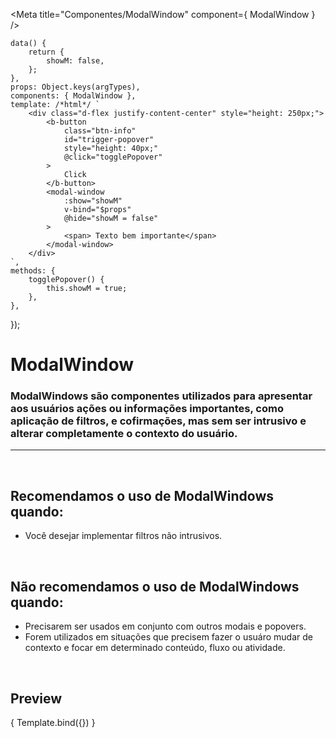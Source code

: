 
<Meta
	title="Componentes/ModalWindow"
	component={ ModalWindow }
/>

	data() {
		return {
			showM: false,
		};
	},
	props: Object.keys(argTypes),
	components: { ModalWindow },
	template: /*html*/ `
		<div class="d-flex justify-content-center" style="height: 250px;">
			<b-button
				class="btn-info"
				id="trigger-popover"
				style="height: 40px;"
				@click="togglePopover"
			>
				Click
			</b-button>
			<modal-window
				:show="showM"
				v-bind="$props"
				@hide="showM = false"
			>
				<span> Texto bem importante</span>
			</modal-window>
		</div>
	`,
	methods: {
		togglePopover() {
			this.showM = true;
		},
	},
});

# ModalWindow

### ModalWindows são componentes utilizados para apresentar aos usuários ações ou informações importantes, como aplicação de filtros, e cofirmações, mas sem ser intrusivo e alterar completamente o contexto do usuário.
---
<br />

## Recomendamos o uso de ModalWindows quando:
- Você desejar implementar filtros não intrusivos.

<br />

## Não recomendamos o uso de ModalWindows quando:
- Precisarem ser usados em conjunto com outros modais e popovers.
- Forem utilizados em situações que precisem fazer o usuáro mudar de contexto e focar em determinado conteúdo, fluxo ou atividade.

<br />

## Preview

<Canvas>
	<Story
		name="ModalWindow"
		args={{
			top: 20,
			right: 20,
			height: 293,
			width: 313,
		}}
	>
		{ Template.bind({}) }
	</Story>
</Canvas>

<ArgsTable story="ModalWindow" />
